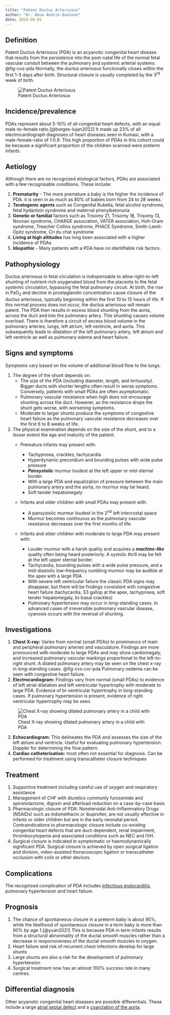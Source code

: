 ```yaml
---
title: "Patent Ductus Arteriosus"
author: "Dr. Akua Andzie-Quainoo"
date: 2024-06-01
---
```


## Definition

Patent Ductus Arteriosus (PDA) is an acyanotic congenital heart disease. that results from the
persistence into the post-natal life of the normal fetal vascular conduit between the pulmonary and
systemic arterial systems. @fig-cvs-pda Normally, the ductus arteriosus functionally closes within
the first 1-3 days after birth. Structural closure is usually completed by the 3^rd^ week of birth.

![Patent Ductus Arteriosus](images/cvs-pda.jpg){#fig-cvs-pda fig-align="center"}

## Incidence/prevalence

PDAs represent about 5-10% of all congenital heart defects, with an equal male-to-female
ratio.[@borges-lujan2022] It made up 23% of all electrocardiograph diagnoses of heart diseases seen
in Kumasi, with a male-female-ratio of 1:0.9. This high proportion of PDAs in this cohort could be
because a significant proportion of the children scanned were preterm infants.

## Aetiology

Although there are no recognized etiological factors, PDAs are associated with a few recognisable
conditions. These include:

1.  **Prematurity** - The more premature a baby is the higher the incidence of PDA. it is seen in as
    much as 80% of babies born from 24 to 28 weeks.
2.  **Teratogenic agents** such as Congenital Rubella, fetal alcohol syndrome, fetal hydantoin
    syndrome and maternal phenylketonuria
3.  **Genetic or familial** factors such as Trisomy 21, Trisomy 18, Trisomy 13, Noonan syndrome,
    CHARGE association, VATER association, Holt-Oram syndrome, Treacher Collins syndrome, PHACE
    Syndrome, Smith-Lemli-Opitz syndrome, Cri du chat syndrome
4.  **Living at high altitudes** has long been associated with a higher incidence of PDAs
5.  **Idiopathic** - Many patients with a PDA have no identifiable risk factors.

## Pathophysiology

Ductus arteriosus in fetal circulation is indispensable to allow right-to-left shunting of
nutrient-rich oxygenated blood from the placenta to the fetal systemic circulation, bypassing the
fetal pulmonary circuit. At birth, the rise in PaO~2~ and decline in prostaglandin concentration
cause closure of the ductus arteriosus, typically beginning within the first 10 to 15 hours of life.
If this normal process does not occur, the ductus arteriosus will remain patent. The PDA then
results in excess blood shunting from the aorta, across the duct and into the pulmonary artery. This
shunting causes volume overload. There is therefore a circuit of excess blood volume in the
pulmonary arteries, lungs, left atrium, left ventricle, and aorta. This subsequently leads to
dilatation of the left pulmonary artery, left atrium and left ventricle as well as pulmonary edema
and heart failure.

## Signs and symptoms

Symptoms vary based on the volume of additional blood flow to the lungs.

1.  The degree of the shunt depends on:
    -   The size of the PDA (including diameter, length, and tortuosity). Bigger ducts with shorter
        lengths often result in worse symptoms. Conversely, patients with small PDAs are often
        asymptomatic.
    -   Pulmonary vascular resistance when high does not encourage shunting across the duct.
        However, as the resistance drops the shunt gets worse, with worsening symptoms.
    -   Moderate to larger shunts produce the symptoms of congestive heart failure as the pulmonary
        vascular resistance decreases over the first 6 to 8 weeks of life.
2.  The physical examination depends on the size of the shunt, and to a lesser extent the age and
    maturity of the patient.
    -   Premature infants may present with:

        -   Tachypnoea, crackles, tachycardia
        -   Hyperdynamic precordium and bounding pulses with wide pulse pressure
        -   ***Pansystolic*** murmur loudest at the left upper or mid-sternal border.
        -   With a large PDA and equalization of pressure between the main pulmonary artery and the
            aorta, no murmur may be heard.
        -   Soft tender hepatomegaly

    -   Infants and older children with small PDAs may present with:

        -   A pansystolic murmur loudest in the 2^nd^ left intercostal space
        -   Murmur becomes continuous as the pulmonary vascular resistance decreases over the first
            months of life.

    -   Infants and older children with moderate to large PDA may present with:

        -   Louder murmur with a harsh quality and acquires a ***machine-like*** quality often being
            heard posteriorly. A systolic thrill may be felt at the left upper sternal border.
        -   Tachycardia, bounding pulses with a wide pulse pressure, and a mid-diastolic
            low-frequency rumbling murmur may be audible at the apex with a large PDA
        -   With severe left ventricular failure the classic PDA signs may disappear, but there will
            be findings consistent with congestive heart failure (tachycardia, S3 gallop at the
            apex, tachypnoea, soft tender hepatomegaly, bi-basal crackles)
        -   Pulmonary hypertension may occur in long-standing cases. In advanced cases of
            irreversible pulmonary vascular disease, cyanosis occurs with the reversal of shunting.

## Investigations

1.  **Chest X-ray:** Varies from normal (small PDAs) to prominence of main and peripheral pulmonary
    arteries and vasculature. Findings are more pronounced with moderate to large PDAs and may show
    cardiomegaly, and increased pulmonary vascular markings proportional to the left-to-right shunt.
    A dilated pulmonary artery may be seen on the chest x-ray in long-standing cases.
    @fig-cvs-cxr-pda Pulmonary oedema can be seen with congestive heart failure.
2.  **Electrocardiogram:** Findings vary from normal (small PDAs) to evidence of left atrial
    dilatation and left ventricular hypertrophy with moderate to large PDA. Evidence of
    bi-ventricular hypertrophy in long-standing cases. If pulmonary hypertension is present,
    evidence of right ventricular hypertrophy may be seen.

![Chest X-ray showing dilated pulmonary artery in a child with
PDA](images/cvs-cxr-pda.jpg){#fig-cvs-cxr-pda fig-align="center"}

3.  **Echocardiogram:** This delineates the PDA and assesses the size of the left atrium and
    ventricle. Useful for evaluating pulmonary hypertension. Doppler for determining the flow
    pattern.
4.  **Cardiac catheterisation:** most often not essential for diagnosis. Can be performed for
    treatment using transcatheter closure techniques

## Treatment

1.  Supportive treatment including careful use of oxygen and respiratory assistance
2.  Management of CHF with diuretics commonly furosemide and spironolactone, digoxin and afterload
    reduction on a case-by-case basis
3.  Pharmacologic closure of PDA: Nonsteroidal Anti-Inflammatory Drugs (NSAIDs) such as indomethacin
    or ibuprofen; are not usually effective in infants or older children but are in the early
    neonatal period. Contraindications to pharmacologic closure include co-existing congenital heart
    defects that are duct-dependent, renal impairment, thrombocytopenia and associated conditions
    such as NEC and IVH.
4.  Surgical closure is indicated in symptomatic or haemodynamically significant PDA. Surgical
    closure is achieved by open surgical ligation and division, video-assisted thoracoscopic
    ligation or transcatheter occlusion with coils or other devices.

## Complications

The recognised complication of PDA includes [infectious endocarditis](cvs-inf-endo.qmd), pulmonary
hypertension and heart failure.

## Prognosis

1.  The chance of spontaneous closure in a preterm baby is about 95%, while the likelihood of
    spontaneous closure in a term baby is more than 90% by age 1.[@yuan2021] This is because PDA in
    term infants results from a structural abnormality of the ductal smooth muscles rather than a
    decrease in responsiveness of the ductal smooth muscles to oxygen.
2.  Heart failure and risk of recurrent chest infections develop for large shunts
3.  Large shunts are also a risk for the development of pulmonary hypertension
4.  Surgical treatment now has an almost 100% success rate in many centres.

## Differential diagnosis

Other acyanotic congenital heart diseases are possible differentials. These include a large [atrial
septal defect](cvs-asd.qmd) and a [coarctation of the aorta](cvs-coa.qmd).
